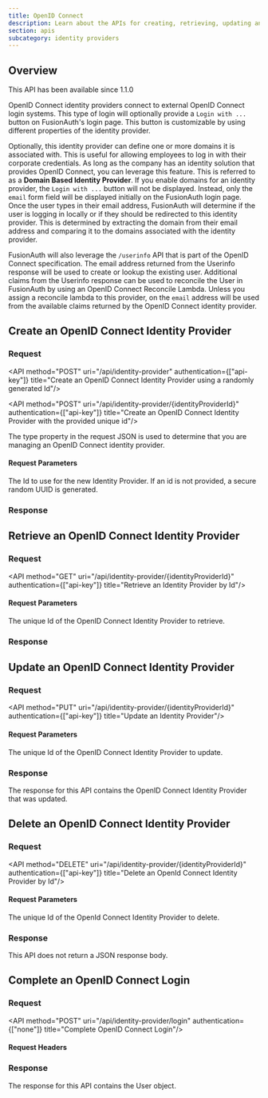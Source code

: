 ```yaml
---
title: OpenID Connect
description: Learn about the APIs for creating, retrieving, updating and deleting OpenID Connect identity providers.
section: apis
subcategory: identity providers
---
```



## Overview

<Aside type="version">
This API has been available since 1.1.0
</Aside>

OpenID Connect identity providers connect to external OpenID Connect login systems. This type of login will optionally provide a `Login with ...` button on FusionAuth's login page. This button is customizable by using different properties of the identity provider.

Optionally, this identity provider can define one or more domains it is associated with. This is useful for allowing employees to log in with their corporate credentials. As long as the company has an identity solution that provides OpenID Connect, you can leverage this feature. This is referred to as a **Domain Based Identity Provider**. If you enable domains for an identity provider, the `Login with ...` button will not be displayed. Instead, only the `email` form field will be displayed initially on the FusionAuth login page. Once the user types in their email address, FusionAuth will determine if the user is logging in locally or if they should be redirected to this identity provider. This is determined by extracting the domain from their email address and comparing it to the domains associated with the identity provider.

FusionAuth will also leverage the `/userinfo` API that is part of the OpenID Connect specification. The email address returned from the Userinfo response will be used to create or lookup the existing user. Additional claims from the Userinfo response can be used to reconcile the User in FusionAuth by using an OpenID Connect Reconcile Lambda. Unless you assign a reconcile lambda to this provider, on the `email` address will be used from the available claims returned by the OpenID Connect identity provider.

[//]: # (display_name blank on purpose)
<TokenStorageNote idp_display_name=""
                  idp_linking_strategy={idp_display_name}
                  token_name="refresh_token"
                  return_text="external OpenID Connect provider, if such a token is provided,"
                  idp_long_lived_token_type="refresh"
                  idp_refresh_additional_info_url="https://datatracker.ietf.org/doc/html/rfc6749#section-1.5" />

## Create an OpenID Connect Identity Provider

### Request

<API method="POST" uri="/api/identity-provider" authentication={["api-key"]} title="Create an OpenID Connect Identity Provider using a randomly generated Id"/>

<API method="POST" uri="/api/identity-provider/{identityProviderId}" authentication={["api-key"]} title="Create an OpenID Connect Identity Provider with the provided unique id"/>

The <InlineField>type</InlineField> property in the request JSON is used to determine that you are managing an OpenID Connect identity provider.

#### Request Parameters

<APIBlock>
  <APIField name="identityProviderId" type="UUID" optional defaults="secure random UUID">
    The Id to use for the new Identity Provider. If an id is not provided, a secure random UUID is generated.
  </APIField>
</APIBlock>

<OpenidConnectRequestBody idp_display_name={idp_display_name}
                          idp_since={idp_since}
                          idp_linking_strategy={idp_linking_strategy}
                          optional_tag={optional_tag} />

### Response

<StandardPostResponseCodes never_search_error />

<OpenidConnectResponseBody idp_display_name={idp_display_name}
                           idp_since={idp_since}
                           idp_linking_strategy={idp_linking_strategy}
                           optional_tag={optional_tag} />

## Retrieve an OpenID Connect Identity Provider

### Request
<API method="GET" uri="/api/identity-provider/{identityProviderId}" authentication={["api-key"]} title="Retrieve an Identity Provider by Id"/>

#### Request Parameters

<APIBlock>
  <APIField name="identityProviderId" type="UUID" required>
    The unique Id of the OpenID Connect Identity Provider to retrieve.
  </APIField>
</APIBlock>

### Response

<StandardGetResponseCodes never_search_error />

<OpenidConnectResponseBody idp_display_name={idp_display_name}
                           idp_since={idp_since}
                           idp_linking_strategy={idp_linking_strategy}
                           optional_tag={optional_tag} />

## Update an OpenID Connect Identity Provider

<GenericUpdateExplanationFragment capitalized_object_name="OpenID Connect Identity Provider" />

### Request

<API method="PUT" uri="/api/identity-provider/{identityProviderId}" authentication={["api-key"]} title="Update an Identity Provider"/>

<PatchSupport api_endpoint="/api/identity-provider/`{identityProviderId}`" />

#### Request Parameters

<APIBlock>
  <APIField name="identityProviderId" type="UUID" required>
    The unique Id of the OpenID Connect Identity Provider to update.
  </APIField>
</APIBlock>

<OpenidConnectRequestBody idp_display_name={idp_display_name}
                          idp_since={idp_since}
                          idp_linking_strategy={idp_linking_strategy}
                          optional_tag={optional_tag}  />

### Response

The response for this API contains the OpenID Connect Identity Provider that was updated.

<StandardPutResponseCodes never_search_error />

<OpenidConnectResponseBody idp_display_name={idp_display_name}
                           idp_since={idp_since}
                           idp_linking_strategy={idp_linking_strategy}
                           optional_tag={optional_tag} />

## Delete an OpenID Connect Identity Provider

### Request

<API method="DELETE" uri="/api/identity-provider/{identityProviderId}" authentication={["api-key"]} title="Delete an OpenId Connect Identity Provider by Id"/>

#### Request Parameters

<APIBlock>
  <APIField name="identityProviderId" type="UUID" required>
    The unique Id of the OpenId Connect Identity Provider to delete.
  </APIField>
</APIBlock>

### Response

This API does not return a JSON response body.

<StandardDeleteResponseCodes never_search_error />

## Complete an OpenID Connect Login

<CompleteLoginText idp_display_name={idp_display_name} token_text_with_article="an authorization code" token_text="authorization code" />

### Request

<API method="POST" uri="/api/identity-provider/login" authentication={["none"]} title="Complete OpenID Connect Login"/>

#### Request Headers

<APIBlock>
  <XForwardedForHeader />
  <XFusionauthTenantIdHeaderScopedOperationRowOnly />
</APIBlock>

<IdentityProviderLoginRequestBody idp_display_name={idp_display_name}
                                  idp_since={idp_since}
                                  idp_linking_strategy={idp_linking_strategy}
                                  optional_tag={optional_tag} />

### Response

The response for this API contains the User object.

<IdentityProviderLoginResponseBody idp_display_name={idp_display_name}
                                   idp_since={idp_since}
                                   idp_linking_strategy={idp_linking_strategy}
                                   optional_tag={optional_tag} />

